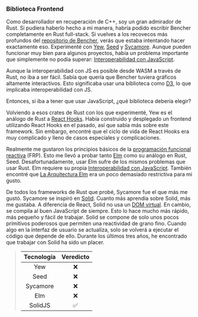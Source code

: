 ### Biblioteca Frontend

Como desarrollador en recuperación de C++, soy un gran admirador de Rust. Si pudiera haberlo hecho a mi manera, habría podido escribir Bencher completamente en Rust full-stack. Si vuelves a los recovecos más profundos del [repositorio de Bencher][bencher github], verás que estaba intentando hacer exactamente eso. Experimenté con [Yew][yew github], [Seed][seed github] y [Sycamore][sycamore github]. Aunque pueden funcionar muy bien para algunos proyectos, había un problema importante que simplemente no podía superar: [Interoperabilidad con JavaScript][js ffi].

Aunque la interoperabilidad con JS es posible desde WASM a través de Rust, no iba a ser fácil. Sabía que quería que Bencher tuviera gráficos altamente interactivos. Esto significaba usar una biblioteca como [D3][d3 github], lo que implicaba interoperabilidad con JS.

Entonces, si iba a tener que usar JavaScript, ¿qué biblioteca debería elegir?

Volviendo a esos crates de Rust con los que experimenté, Yew es el análogo de Rust a [React Hooks][react hooks]. Había construido y desplegado un frontend utilizando React Hooks en el pasado, así que sabía más sobre este framework. Sin embargo, encontré que el ciclo de vida de React Hooks era muy complicado y lleno de casos especiales y complicaciones.

Realmente me gustaron los principios básicos de la [programación funcional reactiva][functional reactive programming] (FRP). Esto me llevó a probar tanto [Elm][elm] como su análogo en Rust, Seed. Desafortunadamente, usar Elm sufre de los mismos problemas que usar Rust. Elm requiere su propia [Interoperabilidad con JavaScript][elm js interop]. También encontré que [La Arquitectura Elm][the elm architecture] era un poco demasiado restrictiva para mi gusto.

De todos los frameworks de Rust que probé, Sycamore fue el que más me gustó. Sycamore se inspiró en [Solid][solid github]. Cuanto más aprendía sobre Solid, más me gustaba. A diferencia de React, Solid no usa un [DOM virtual][react virtual dom]. En cambio, se compila al buen JavaScript de siempre. Esto lo hace mucho más rápido, más pequeño y fácil de trabajar. Solid se compone de solo unos pocos primitivos poderosos que permiten una reactividad de grano fino. Cuando algo en la interfaz de usuario se actualiza, solo se volverá a ejecutar el código que depende de ello. Durante los últimos tres años, he encontrado que trabajar con Solid ha sido un placer.

> | Tecnología | Veredicto |
> | :--------: | :-------: |
> |    Yew     |    ❌     |
> |    Seed    |    ❌     |
> |  Sycamore  |    ❌     |
> |    Elm     |    ❌     |
> |  SolidJS   |    ✅     |

[bencher github]: https://github.com/bencherdev/bencher
[yew github]: https://github.com/yewstack/yew
[seed github]: https://github.com/seed-rs/seed
[sycamore github]: https://github.com/sycamore-rs/sycamore
[js ffi]: https://rustwasm.github.io/docs/book/reference/js-ffi.html
[d3 github]: https://github.com/d3/d3
[react hooks]: https://react.dev/reference/react/hooks
[functional reactive programming]: https://es.wikipedia.org/wiki/Functional_reactive_programming
[elm]: https://elm-lang.org/
[elm js interop]: https://guide.elm-lang.org/interop/
[the elm architecture]: https://guide.elm-lang.org/architecture/
[solid github]: https://github.com/solidjs/solid
[react virtual dom]: https://legacy.reactjs.org/docs/faq-internals.html